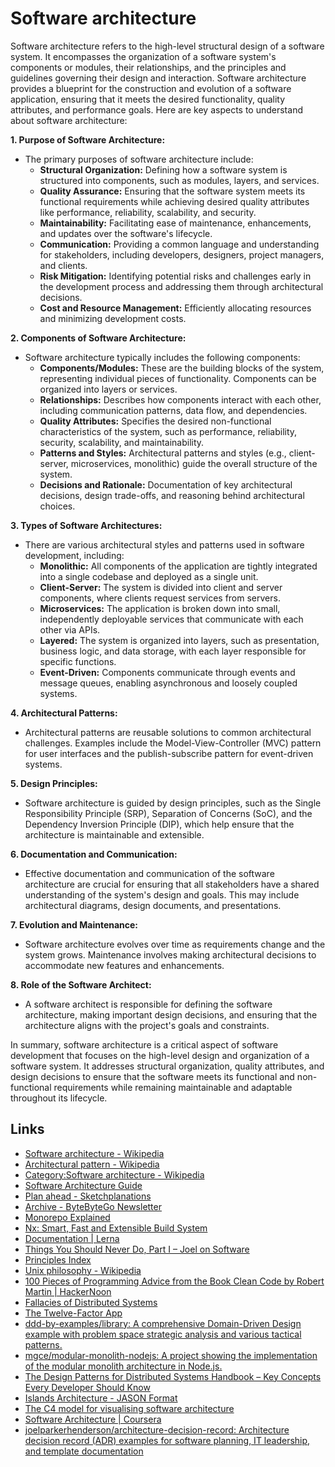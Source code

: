 # Software architecture

Software architecture refers to the high-level structural design of a software system. It encompasses the organization of a software system's components or modules, their relationships, and the principles and guidelines governing their design and interaction. Software architecture provides a blueprint for the construction and evolution of a software application, ensuring that it meets the desired functionality, quality attributes, and performance goals. Here are key aspects to understand about software architecture:

**1. Purpose of Software Architecture:**

- The primary purposes of software architecture include:
  - **Structural Organization:** Defining how a software system is structured into components, such as modules, layers, and services.
  - **Quality Assurance:** Ensuring that the software system meets its functional requirements while achieving desired quality attributes like performance, reliability, scalability, and security.
  - **Maintainability:** Facilitating ease of maintenance, enhancements, and updates over the software's lifecycle.
  - **Communication:** Providing a common language and understanding for stakeholders, including developers, designers, project managers, and clients.
  - **Risk Mitigation:** Identifying potential risks and challenges early in the development process and addressing them through architectural decisions.
  - **Cost and Resource Management:** Efficiently allocating resources and minimizing development costs.

**2. Components of Software Architecture:**

- Software architecture typically includes the following components:
  - **Components/Modules:** These are the building blocks of the system, representing individual pieces of functionality. Components can be organized into layers or services.
  - **Relationships:** Describes how components interact with each other, including communication patterns, data flow, and dependencies.
  - **Quality Attributes:** Specifies the desired non-functional characteristics of the system, such as performance, reliability, security, scalability, and maintainability.
  - **Patterns and Styles:** Architectural patterns and styles (e.g., client-server, microservices, monolithic) guide the overall structure of the system.
  - **Decisions and Rationale:** Documentation of key architectural decisions, design trade-offs, and reasoning behind architectural choices.

**3. Types of Software Architectures:**

- There are various architectural styles and patterns used in software development, including:
  - **Monolithic:** All components of the application are tightly integrated into a single codebase and deployed as a single unit.
  - **Client-Server:** The system is divided into client and server components, where clients request services from servers.
  - **Microservices:** The application is broken down into small, independently deployable services that communicate with each other via APIs.
  - **Layered:** The system is organized into layers, such as presentation, business logic, and data storage, with each layer responsible for specific functions.
  - **Event-Driven:** Components communicate through events and message queues, enabling asynchronous and loosely coupled systems.

**4. Architectural Patterns:**

- Architectural patterns are reusable solutions to common architectural challenges. Examples include the Model-View-Controller (MVC) pattern for user interfaces and the publish-subscribe pattern for event-driven systems.

**5. Design Principles:**

- Software architecture is guided by design principles, such as the Single Responsibility Principle (SRP), Separation of Concerns (SoC), and the Dependency Inversion Principle (DIP), which help ensure that the architecture is maintainable and extensible.

**6. Documentation and Communication:**

- Effective documentation and communication of the software architecture are crucial for ensuring that all stakeholders have a shared understanding of the system's design and goals. This may include architectural diagrams, design documents, and presentations.

**7. Evolution and Maintenance:**

- Software architecture evolves over time as requirements change and the system grows. Maintenance involves making architectural decisions to accommodate new features and enhancements.

**8. Role of the Software Architect:**

- A software architect is responsible for defining the software architecture, making important design decisions, and ensuring that the architecture aligns with the project's goals and constraints.

In summary, software architecture is a critical aspect of software development that focuses on the high-level design and organization of a software system. It addresses structural organization, quality attributes, and design decisions to ensure that the software meets its functional and non-functional requirements while remaining maintainable and adaptable throughout its lifecycle.

## Links

- [Software architecture - Wikipedia](https://en.wikipedia.org/wiki/Software_architecture)
- [Architectural pattern - Wikipedia](https://en.wikipedia.org/wiki/Architectural_pattern)
- [Category:Software architecture - Wikipedia](https://en.wikipedia.org/wiki/Category:Software_architecture)
- [Software Architecture Guide](https://martinfowler.com/architecture/)
- [Plan ahead - Sketchplanations](https://sketchplanations.com/plan-ahead)
- [Archive - ByteByteGo Newsletter](https://blog.bytebytego.com/archive)
- [Monorepo Explained](https://monorepo.tools/)
- [Nx: Smart, Fast and Extensible Build System](https://nx.dev/)
- [Documentation | Lerna](https://lerna.js.org/)
- [Things You Should Never Do, Part I – Joel on Software](https://www.joelonsoftware.com/2000/04/06/things-you-should-never-do-part-i/)
- [Principles Index](https://principles.dev/p/)
- [Unix philosophy - Wikipedia](https://en.wikipedia.org/wiki/Unix_philosophy)
- [100 Pieces of Programming Advice from the Book Clean Code by Robert Martin | HackerNoon](https://hackernoon.com/100-programming-advice-from-robert-martins-clean-code)
- [Fallacies of Distributed Systems](https://architecturenotes.co/fallacies-of-distributed-systems/)
- [The Twelve-Factor App](https://www.12factor.net/)
- [ddd-by-examples/library: A comprehensive Domain-Driven Design example with problem space strategic analysis and various tactical patterns.](https://github.com/ddd-by-examples/library)
- [mgce/modular-monolith-nodejs: A project showing the implementation of the modular monolith architecture in Node.js.](https://github.com/mgce/modular-monolith-nodejs)
- [The Design Patterns for Distributed Systems Handbook – Key Concepts Every Developer Should Know](https://www.freecodecamp.org/news/design-patterns-for-distributed-systems/)
- [Islands Architecture - JASON Format](https://jasonformat.com/islands-architecture/)
- [The C4 model for visualising software architecture](https://c4model.com/)
- [Software Architecture | Coursera](https://www.coursera.org/learn/software-architecture)
- [joelparkerhenderson/architecture-decision-record: Architecture decision record (ADR) examples for software planning, IT leadership, and template documentation](https://github.com/joelparkerhenderson/architecture-decision-record)
